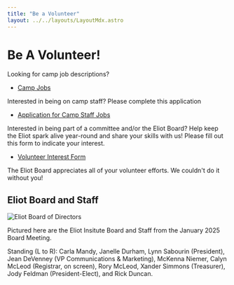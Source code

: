 ```yaml
---
title: "Be a Volunteer"
layout: ../../layouts/LayoutMdx.astro
---
```




# Be A Volunteer!

Looking for camp job descriptions?

- [Camp Jobs](volunteer/camp-jobs)

Interested in being on camp staff?  Please complete this application

- [Application for Camp Staff Jobs]()

Interested in being part of a committee and/or the Eliot Board? 
Help keep the Eliot spark alive year-round and share your skills with us! 
Please fill out this form to indicate your interest.

- [Volunteer Interest Form]()

The Eliot Board appreciates all of your volunteer efforts.  We couldn't do it without you!

## Eliot Board and Staff

<img 
    src={board.src} 
    alt="Eliot Board of Directors" />

Pictured here are the Eliot Insitute Board and Staff from the January 2025 Board Meeting. 

Standing (L to R): 
Carla Mandy, 
Janelle Durham, 
Lynn Sabourin (President), 
Jean DeVenney (VP Communications & Marketing), 
McKenna Niemer, 
Calyn McLeod (Registrar, on screen), 
Rory McLeod, 
Xander Simmons (Treasurer), 
Jody Feldman (President-Elect), 
and Rick Duncan. 
